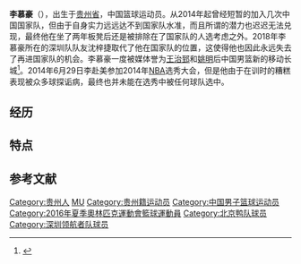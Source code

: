 {{篮球运动员
|name = 李慕豪
|image =
|nickname = 
|height_m = 2.19
|weight_kg = 113
|team = 北京首钢
|number = 2
|position = [[中锋_(篮球)|中锋]]
|birth_date = {{birth date and age|1992|6|2}}
|birth_place = {{CHN}}[[贵州省|贵州省]][[贵阳市|贵阳市]]
|high_school = 
|college = 
|nationality = {{PRC}}
|career_start = 2010
|career_end =
|years1 = [[2010-11年中国男子篮球职业联赛|2010]]－[[2019-20年中国男子篮球职业联赛|2020]]
|team1 = [[深圳领航者|东莞烈豹/深圳烈豹/深圳领航者]]
|years2 = [[2020-21年中国男子篮球职业联赛|2020]]－
|team2 = [[北京鸭首钢篮球俱乐部|北京首钢]]
|medal_templates = 
{{Medal|Sport|男子[[篮球|篮球]]}}
{{Medal|Country|{{CHN}}}}
{{Medal|Competition|[[亚洲篮球锦标赛|亚洲篮球锦标赛]]}}
{{Medal|Gold|[[2015年亚洲篮球锦标赛|2015年长沙]]|团体}}
}}
{{NoteTA|G1=Show}}
'''李慕豪'''（{{bd|1992年|6月2日|catIdx=L李}}），出生于[[贵州省|贵州省]]，中国篮球运动员。从2014年起曾经短暂的加入几次中国国家队，但由于自身实力远远达不到国家队水准，而且所谓的潜力也迟迟无法兑现，最终他在坐了两年板凳后还是被排除在了国家队的人选考虑之外。2018年李慕豪所在的深圳队队友沈梓捷取代了他在国家队的位置，这使得他也因此永远失去了再进国家队的机会。李慕豪一度被媒体誉为[[王治郅|王治郅]]和[[姚明|姚明]]后中国男篮新的移动长城<ref>{{Cite web |url=http://sports.sina.com.cn/cba/2014-05-29/23127187449.shtml |title=14年后移动长城重现篮坛 4米55的臂展罩住三秒区 |access-date=2014-05-30 |archive-date=2020-08-09 |archive-url=https://web.archive.org/web/20200809212059/http://sports.sina.com.cn/cba/2014-05-29/23127187449.shtml |dead-url=no }}</ref>。2014年6月29日李赴美参加2014年[[NBA|NBA]]选秀大会，但是他由于在训时的糟糕表现被众多球探诟病，最终也并未能在选秀中被任何球队选中。

== 经历 ==

== 特点 ==

== 参考文献 ==
{{Reflist}}

{{中国2017年亚洲篮球锦标赛参赛名单}}
{{2016年奥运会男子篮球中国参赛名单}}
{{中国2015年亚洲篮球锦标赛参赛名单}}

{{Authority control}}
{{DEFAULTSORT:L李}}
[[Category:贵州人|Category:贵州人]]
[[Category:李姓|MU]]
[[Category:贵州籍运动员|Category:贵州籍运动员]]
[[Category:中国男子篮球运动员|Category:中国男子篮球运动员]]
[[Category:2016年夏季奧林匹克運動會籃球運動員|Category:2016年夏季奧林匹克運動會籃球運動員]]
[[Category:北京鸭队球员|Category:北京鸭队球员]]
[[Category:深圳领航者队球员|Category:深圳领航者队球员]]